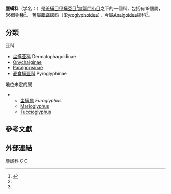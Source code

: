 {{Automatic taxobox
| taxon = Pyroglyphidae
| authority = [[Cunliffe|Cunliffe]], 1958<ref name="Zootaxa" />
| subdivision_ranks = 亚科
| subdivision = 见正文
}}
'''塵蟎科'''（学名：{{lang|la|'''Pyroglyphidae'''}}）是[[恙蟎目|恙蟎目]][[甲蟎亞目|甲蟎亞目]]<ref name="Zootaxa">{{cite book |chapter=Suborder '''Oribatida''' <small>van der Hammen, 1968</small> |chapterurl=http://www.mapress.com/zootaxa/2011/f/zt03148p148.pdf |format=[[PDF|PDF]] |authors=HEINRICH SCHATZ, VALERIE M. BEHAN-PELLETIER, BARRY M. OCONNOR & ROY A. NORTON |url=http://www.mapress.com/zootaxa/list/2011/3148.html |title=Animal biodiversity: An outline of higher-level classification and survey of taxonomic richness |editor=Zhang, Z.-Q. |journal=[[Zootaxa|Zootaxa]] |issue=3148 |year=2011 |pages=141-148 |publisher=[[Magnolia_Press|Magnolia Press]] |isbn=978-1-86977-850-7 |issn=1175-5334 |language=en |access-date=2015-12-09 |archive-date=2015-12-22 |archive-url=https://web.archive.org/web/20151222175509/http://www.mapress.com/zootaxa/list/2011/3148.html |dead-url=no }}</ref>[[無氣門小目|無氣門小目]]之下的一個科，包括有19個屬，56個物種<ref name="Zootaxa" />。
舊屬[[塵蟎總科|塵蟎總科]]（([[Pyroglyphoidea|Pyroglyphoidea]]），今屬[[Analgoidea|Analgoidea]]總科<ref name="Zootaxa" />。

==分類==
亚科
* [[尘螨亚科|尘螨亚科]] Dermatophagoidinae
*[[Onychalginae|Onychalginae]]
*[[Paralgopsinae|Paralgopsinae]]
*[[麦食螨亚科|麦食螨亚科]] Pyroglyphinae
地位未定的属
**[[尘螨属|尘螨属]] ''Euroglyphus''
**[[Marioglyphus|Marioglyphus]]
**[[Tuccioglyphus|Tuccioglyphus]]

==參考文獻==
{{reflist}}

== 外部連結 ==
{{commonscat|Pyroglyphidae}}
{{Taxonbar}}
[[Category:塵蟎科|]]
[[Category:恙螨目|C]]
[[Category:1958年描述的分类群|C]]